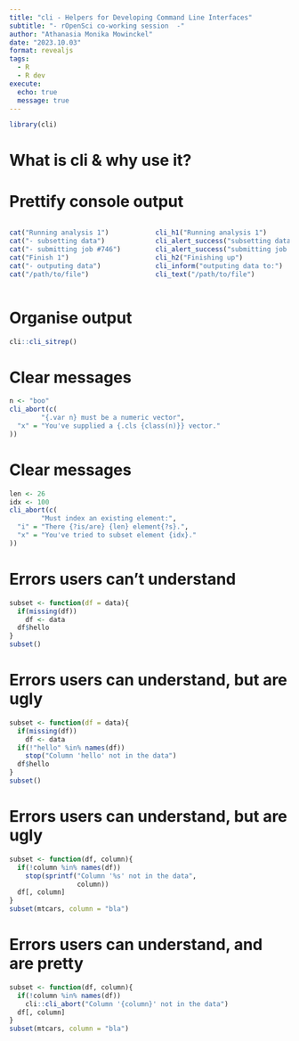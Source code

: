 ```yaml
---
title: "cli - Helpers for Developing Command Line Interfaces"
subtitle: "- rOpenSci co-working session  -"
author: "Athanasia Monika Mowinckel"
date: "2023.10.03"
format: revealjs
tags:
  - R
  - R dev
execute:
  echo: true
  message: true
---
```



```r
library(cli)
```

# What is cli & why use it?


# Prettify console output

::: columns
::: {.column width="50%"}

```r
cat("Running analysis 1")
cat("- subsetting data")
cat("- submitting job #746")
cat("Finish 1")
cat("- outputing data")
cat("/path/to/file")
```
:::

::: {.column width="50%"}
```r
cli_h1("Running analysis 1")
cli_alert_success("subsetting data")
cli_alert_success("submitting job #746")
cli_h2("Finishing up")
cli_inform("outputing data to:")
cli_text("/path/to/file")
```
:::
:::


# Organise output

```r
cli::cli_sitrep()
```


# Clear messages

```r
n <- "boo"
cli_abort(c(
        "{.var n} must be a numeric vector",
  "x" = "You've supplied a {.cls {class(n)}} vector."
))
```

# Clear messages

```r
len <- 26
idx <- 100
cli_abort(c(
        "Must index an existing element:",
  "i" = "There {?is/are} {len} element{?s}.",
  "x" = "You've tried to subset element {idx}."
))
```



# Errors users can't understand

```r
subset <- function(df = data){
  if(missing(df))
    df <- data
  df$hello
}
subset()
```


# Errors users can understand, but are ugly

```r
subset <- function(df = data){
  if(missing(df))
    df <- data
  if(!"hello" %in% names(df))
    stop("Column 'hello' not in the data")
  df$hello
}
subset()
```


# Errors users can understand, but are ugly

```r
subset <- function(df, column){
  if(!column %in% names(df))
    stop(sprintf("Column '%s' not in the data",
                 column))
  df[, column]
}
subset(mtcars, column = "bla")
```



# Errors users can understand, and are pretty

```r
subset <- function(df, column){
  if(!column %in% names(df))
    cli::cli_abort("Column '{column}' not in the data")
  df[, column]
}
subset(mtcars, column = "bla")
```

